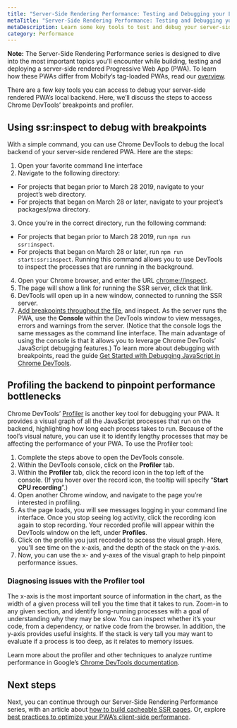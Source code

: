 ```yaml
---
title: "Server-Side Rendering Performance: Testing and Debugging your Local Backend"
metaTitle: "Server-Side Rendering Performance: Testing and Debugging your Local Backend"
metaDescription: Learn some key tools to test and debug your server-side rendered PWA's local backend.
category: Performance
---
```


<Callout type="info">
    <strong>Note:</strong> The Server-Side Rendering Performance series is designed to dive into the most important topics you'll encounter while building, testing and deploying a server-side rendered Progressive Web App (PWA). To learn how these PWAs differ from Mobify’s tag-loaded PWAs, read our <a href="../../../get-started/architecture/overview#two-types-of-pwass">overview</a>.
</Callout>

There are a few key tools you can access to debug your server-side rendered PWA’s local backend. Here, we’ll discuss the steps to access Chrome DevTools’ breakpoints and profiler.

## Using ssr:inspect to debug with breakpoints

With a simple command, you can use Chrome DevTools to debug the local backend of your server-side rendered PWA. Here are the steps:

1. Open your favorite command line interface
2. Navigate to the following directory:
- For projects that began prior to March 28 2019, navigate to your project’s web directory.
- For projects that began on March 28 or later, navigate to your project’s packages/pwa directory.
3. Once you’re in the correct directory, run the following command:
- For projects that began prior to March 28 2019, run `npm run ssr:inspect`.
- For projects that began on March 28 or later, run `npm run start:ssr:inspect`. Running this command allows you to use DevTools to inspect the processes that are running in the background.
4. Open your Chrome browser, and enter the URL [chrome://inspect](chrome://inspect).
5. The page will show a link for running the SSR server, click that link.
6. DevTools will open up in a new window, connected to running the SSR server.
7. [Add breakpoints throughout the file](https://developers.google.com/web/tools/chrome-devtools/javascript/breakpoints), and inspect. As the server runs the PWA, use the **Console** within the DevTools window to view messages, errors and warnings from the server. (Notice that the console logs the same messages as the command line interface. The main advantage of using the console is that it allows you to leverage Chrome DevTools’ JavaScript debugging features.) To learn more about debugging with breakpoints, read the guide [Get Started with Debugging JavaScript in Chrome DevTools](https://developers.google.com/web/tools/chrome-devtools/javascript/).

## Profiling the backend to pinpoint performance bottlenecks

Chrome DevTools’ [Profiler](https://developers.google.com/web/updates/2016/12/devtools-javascript-cpu-profile-migration) is another key tool for debugging your PWA. It provides a visual graph of all the JavaScript processes that run on the backend, highlighting how long each process takes to run. Because of the tool’s visual nature, you can use it to identify lengthy processes that may be affecting the performance of your PWA. To use the Profiler tool:

1. Complete the steps above to open the DevTools console.
2. Within the DevTools console, click on the **Profiler** tab.
3. Within the **Profiler** tab, click the record icon in the top left of the console. (If you hover over the record icon, the tooltip will specify “**Start CPU recording**”.)
4. Open another Chrome window, and navigate to the page you’re interested in profiling.
5. As the page loads, you will see messages logging in your command line interface. Once you stop seeing log activity, click the recording icon again to stop recording. Your recorded profile will appear within the DevTools window on the left, under **Profiles**.
6. Click on the profile you just recorded to access the visual graph. Here, you’ll see time on the x-axis, and the depth of the stack on the y-axis.
7. Now, you can use the x- and y-axes of the visual graph to help pinpoint performance issues.

### Diagnosing issues with the Profiler tool

The x-axis is the most important source of information in the chart, as the width of a given process will tell you the time that it takes to run. Zoom-in to any given section, and identify long-running processes with a goal of understanding why they may be slow. You can inspect whether it’s your code, from a dependency, or native code from the browser. In addition, the y-axis provides useful insights. If the stack is very tall you may want to evaluate if a process is too deep, as it relates to memory issues.

Learn more about the profiler and other techniques to analyze runtime performance in Google’s [Chrome DevTools documentation](https://developers.google.com/web/tools/chrome-devtools/rendering-tools/).

## Next steps

Next, you can continue through our Server-Side Rendering Performance series, with an article about [how to build cacheable SSR pages](ssr-performance-caching-overview). Or, explore [best practices to optimize your PWA’s client-side performance](client-side-performance).
